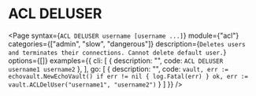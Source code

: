 # ACL DELUSER

<Page 
  syntax={`ACL DELUSER username [username ...]`}
  module={"acl"}
  categories={["admin", "slow", "dangerous"]}
  description={`Deletes users and terminates their connections. Cannot delete default user.`}
  options={[]}
  examples={{
    cli: [
      {
        description: "",
        code: `ACL DELUSER username1 username2`
      },
    ],
    go: [
      { 
        description: "",
        code: `vault, err := echovault.NewEchoVault()
if err != nil {
  log.Fatal(err)
}
ok, err := vault.ACLDelUser("username1", "username2")`
      }
    ]
  }}
/>